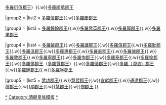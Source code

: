 {{Navbox
|name  = 清朝宗室郡王
|title = [[清朝郡王列表|清朝宗室郡王]]
|state = collapsed
|groupstyle=text-align:left;
|belowstyle = 
|above=

|group1 = {{center|[[世袭罔替]]<br/>（[[铁帽子王]]）}}
|list1  = [[克勤郡王|多羅克勤郡王]]（[[克勤郡王|多羅平郡王]]{{.w}}[[克勤郡王|多羅衍僖郡王]]）{{.w}}[[顺承郡王|多羅順承郡王]]

|group2 = {{center|升格後世襲罔替}}
|list2  = [[豫亲王|多羅信郡王]]{{.w}}[[慶郡王|多羅慶郡王]]

|group3 = {{center|升格後降等承袭}}
|list3  = [[安亲王|多羅饒餘郡王]]{{.w}}[[英亲王|多羅武英郡王]]{{.w}}[[履親王|多羅履郡王]]{{.w}}[[果親王|多羅果郡王]]

|group4 = {{center|降等承袭}}
|list4  = [[敏郡王|多羅敏郡王]]{{.w}}[[謙郡王|多羅謙郡王]]{{.w}}[[僖郡王|多羅僖郡王]]{{.w}}[[勤郡王|多羅勤郡王]]{{.w}}[[溫郡王|多羅溫郡王]]{{.w}}[[惠郡王|多羅惠郡王]]{{.w}}[[直郡王|多羅直郡王]]{{.w}}[[誠郡王|多羅誠郡王]]{{.w}}[[敦郡王|多羅敦郡王]]{{.w}}[[寧郡王|多羅寧郡王]]{{.w}}[[恂郡王|多羅恂郡王]]{{.w}}[[泰郡王|多羅泰郡王]]{{.w}}[[愉郡王|多羅愉郡王]]{{.w}}[[慎郡王|多羅慎郡王]]（[[慎郡王|多羅質郡王]]）{{.w}}[[循郡王|多羅循郡王]]{{.w}}[[奕纬|多羅（''隐志''）郡王]]{{.w}}[[鍾郡王|多羅鍾郡王]]{{.w}}[[孚郡王|多羅孚郡王]]

|group5 = {{center|追封}}
|list5  = [[禮敦巴圖魯|武功郡王]]{{.w}}[[額爾袞|慧哲郡王]]{{.w}}[[界堪|宣獻郡王]]{{.w}}[[雅尔哈齐|通達郡王]]{{.w}}[[穆郡王]]{{.w}}[[奕纲|順郡王]]{{.w}}[[奕继|慧郡王]]{{.w}}[[憫郡王]]
}}<noinclude>

[[Category:清朝宗室郡王|*]]
[[Category:清朝皇族模板]]
[[Category:清朝宗室爵位|*]]
</noinclude>